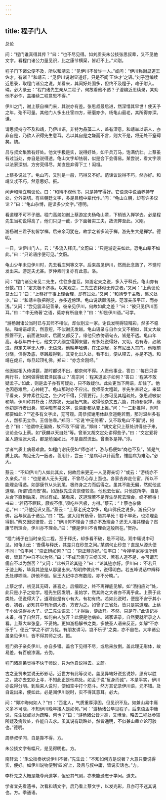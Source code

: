 ```yaml
---
---
---
```

title: 程子门人
---







总论





问：“程门谁真得其传？”曰：“也不尽见得。如刘质夫朱公掞张思叔辈，又不见他文字。看程门诸公力量见识，比之康节横渠，皆赶不上。”义刚。

程子门下诸公便不及，所以和靖云：“见伊川不曾许一人。”或问：“伊川称谢显道王佐才，有诸？”和靖云：“见伊川说谢显道好，只是不闻‘王佐才’之语。”刘子澄编续近思录，取程门诸公之说。某看来，其间好处固多，但终不及程子，难于附入。璘。必大录云：“程门诸先生亲从二程子，何故看他不透？子澄编近思续录，某劝他不必作，盖接续二程意思不得。”

伊川之门，谢上蔡自禅门来，其说亦有差。张思叔最后进，然深惜其早世！使天予之年，殆不可量。其他门人多出仕宦四方，研磨亦少。杨龟山最老，其所得亦深。谦。

谓思叔持守不及和靖，乃伊川语，非特为品藻二人，盖有深意。和靖举以语人，亦非自是，乃欲人识得先生意耳。若以其自是之嫌而不言，则大不是，将无处不窒碍矣。镐。

吕与叔文集煞有好处。他文字极是实，说得好处，如千兵万马，饱满伉壮。上蔡虽有过当处，亦自是说得透。龟山文字却怯弱，似是合下会得易。某尝说，看文字须以法家深刻，方穷究得尽。某直是弃得下工！闳祖。

上蔡多说过了。龟山巧，又别是一般，巧得又不好。范谏议说得不巧，然亦好。和靖又忒不巧，然意思好。振。

问尹和靖立朝议论。曰：“和靖不观他书，只是持守得好。它语录中说涵养持守处，分外亲切。有些朝廷文字，多是吕稽中辈代作。”问：“龟山立朝，却有许多议论？”曰：“龟山杂博，是读多少文字。”德明。

看道理不可不子细。程门高弟如谢上蔡游定夫杨龟山辈，下梢皆入禅学去。必是程先生当初说得高了，他们只见一截，少下面著实工夫，故流弊至此。义刚。

游杨谢三君子初皆学禅。后来余习犹在，故学之者多流于禅。游先生大是禅学。德明。

一日，论伊川门人，云：“多流入释氏。”文蔚曰：“只是游定夫如此，恐龟山辈不如此。”曰：“只论语序便可见。”文蔚。

龟山少年未见伊川时，先去看庄列等文字。后来虽见伊川，然而此念熟了，不觉时发出来。游定夫尤甚。罗仲素时复亦有此意。洛。

问：“程门诸公亲见二先生，往往多差互。如游定夫之说，多入于释氏。龟山亦有分数。”曰：“定夫极不济事。以某观之，二先生衣钵似无传之者。”又问：“上蔡议论莫太过？”曰：“上蔡好于事上理会理，却有过处。”又问：“和靖专于主敬，集义处少。”曰：“和靖主敬把得定，亦多近傍理。龟山说话颇浅狭。范淳夫虽平正，而亦浅。”又问：“尝见震泽记善录，彼亲见伊川，何故如此之差？”曰：“彼只见伊川面耳。”曰：“‘中无倚著’之语，莫亦有所自来？”曰：“却是伊川语。”可学。

“游杨谢诸公当时已与其师不相似，却似别立一家。谢氏发明得较精彩，然多不稳贴。和靖语却实，然意短，不似谢氏发越。龟山语录与自作文又不相似，其文大故照管不到，前面说如此，后面又都反了。缘他只依傍语句去，皆是不透。龟山年高。与叔年四十七，他文字大纲立得脚来健，有多处说得好，又切。若有寿，必煞进。游定夫学无人传，无语录。他晚年嗜佛，在江湖居，多有尼出入其门。他眼前分晓，信得及底，尽践履得到。其变化出入处，看不出，便从释去，亦是不透。和靖在虎丘，每旦起顶礼佛。郑曰：“亦念金刚经。”

他因赵相入侍讲筵，那时都说不出，都奈何不得。人责他事业，答曰：‘每日只讲两行书，如何做得致君泽民事业？’高宗问：‘程某道孟子如何？’答曰：‘程某不敢疑孟子。’如此，则是孟子亦有可疑处，只不敢疑尔。此处更当下两语，却住了。他也因患难后，心神耗了。龟山那时亦不应出。侯师圣太粗疏，李先生甚轻之。来延平看亲，罗仲素往见之，坐少时不得，只管要行。此亦可见其粗疏处。张思叔敏似和靖，伊川称其朴茂；然亦狭，无展拓气象。收得他杂文五六篇，其诗都似禅，缘他初是行者出身。郭冲晦有易文字，说易卦都从变上推。”问：“一二卦推得，岂可都要如此？”“近多有文字出，无可观。周恭叔谢用休赵彦道鲍若雨，那时温州多有人，然都无立作。王信伯乖。”郑问：“它说‘中无倚著’，又不取龟山‘不偏’说，何也？”曰：“他谓中无偏倚，故不取‘不偏’说。”郑曰：“胡文定只上蔡处讲得些子来，议论全似上蔡。如“获麟以天自处”等。曾渐又胡文定处讲得些子。”曰：“文定爱将圣人道理张大说，都是勉强如此，不是自然流出。曾渐多是禅。”淳。

学者气质上病最难救。如程门谢氏便如“师也过”，游与杨便如“商也不及”，皆是气质上病。向见无为一医者，善用针，尝云：“是病可以针而愈，惟胎病为难治。”必大。

蔡云：“不知伊川门人如此其众，何故后来更无一人见得亲切？”或云：“游杨亦不久亲炙。”曰：“也是诸人无头无尾，不曾尽心存上面也。各家去奔走仕宦，所以不能理会得透。如邵康节从头到尾，极终身之力而后得之。虽其不能无偏，然就他这道理，所谓‘成而安’矣。如茂叔先生资禀便较高，他也去仕宦。只他这所学，自是从合下直到后来，所以有成。某看来，这道理若不是弃生尽死去理会，终不解得！书曰：‘若药不瞑眩，厥疾不瘳。’须吃些苦极，方得。”蔡云：“上蔡也杂佛老。”曰：“只他见识又高。”蔡云：“上蔡老氏之学多，龟山佛氏之说多，游氏只杂佛，吕与叔高于诸公。”曰：“然。这大段有筋骨，惜其早死！若不早死，也须理会得到。”蔡又因说律管，云：“伊川何不理会？想亦不及理会？还无人相共理会？然康节所理会，伊川亦不理会。”曰：“便是伊川不肯理会这般所在。”贺孙。

“程门诸子在当时亲见二程，至于释氏，却多看不破，是不可晓。观中庸说中可见。如龟山云：‘吾儒与释氏，其差只在秒忽之间。’某谓何止秒忽？直是从源头便不同！”伯丰问：“崇正辨如何？”曰：“崇正辨亦好。”伯丰曰：“今禅学家亦谓所辨者，皆其门中自不以为然。”曰：“不成吾儒守三纲五常，若有人道不是，亦可谓吾儒自不以为然否？”又问：“此书只论其迹？”曰：“论其迹亦好。伊川曰：‘不若只于迹上断，毕竟其迹是从那里出来。’胡明仲做此书，说得明白。若五峰说话中辨释氏处却糊涂，辟他不倒。皇王大纪中亦有数段，亦不分晓。”。

上蔡之学，初见其无碍，甚喜之。后细观之，终不离禅底见解。如“洒扫应对”处，此只是小子之始学。程先生因发明，虽始学，然其终之大者亦不离乎此。上蔡于此类处，便说得大了。道理自是有小有大，有初有终。若如此说时，便是不安于其小者、初者，必知其中有所谓大者，方安为之。如曾子三省处，皆只是实道理。上蔡于小处说得亦大了。记二先生语云：“才得后，便放开。不然，只是守。”此语记亦未备。得了自然开，如何由人放开？此便是他病处。诸家语录，自然要就所录之人看。上蔡大率张皇，不妥帖。更如游杨解书之类，多使圣人语来反正。如解“不亦乐乎”，便云“‘学之不讲’为忧。有朋友讲习，岂不乐乎”之类，亦不自在。大率诸公虽亲见伊川，皆不得其师之说。振。

程门弟子亲炙伊川，亦自多错。盖合下见得不尽，或后来放倒。盖此理无形体，故易差，有百般渗漏。去伪。

程门诸高弟觉得不快于师说，只为他自说得去。文蔚。

古之圣贤未尝说无形影话，近世方有此等议论。盖见异端好说玄说妙，思有以胜之，故亦去玄妙上寻，不知此正是他病处。如孟子说“反身而诚”，本是平实，伊川亦说得分明。到后来人说时，便如空中打个筋斗。然方其记录伊川语，元不错。及自说出来，便如此，必是闻伊川说时，实不得其意耳。必大。

问：“郭冲晦何如人？”曰：“西北人，气质重厚淳固，但见识不及。如兼山易中庸义多不可晓，不知伊川晚年接人是如何。”问：“游杨诸公早见程子，后来语孟中庸说，先生犹或以为疏略，何也？”曰：“游杨诸公皆才高，又博洽，略去二程处参较所疑及病败处，各能自去求。虽其说有疏略处，然皆通明，不似兼山辈立论可骇也。”德明。

周恭叔学问，自是靠不得。方。

朱公掞文字有幅尺，是见得明也。方。

南轩云：“朱公掞奏状说伊川不著。”先生云：“不知如何方是说著？大意只要说得实，便好。如伊川说物便到‘四凶’上，及吕与叔中庸，皆说实话也。”方。

李朴先之大概是能尊尚道学，但恐其气刚，亦未能逊志于学问。道夫。

学者宜先看遗书，次看和靖文字，后乃看上蔡文字，以发光彩，且亦可不迷其说也。方。季通语。